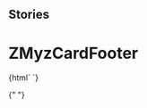 
## Stories

<Meta title="Myz/MyzCard/ZMyzCardFooter" component="z-myz-card-footer" />

# ZMyzCardFooter

<Preview>
  <Story name="z-myz-card-footer">
    {html` <z-myz-card-footer
      autori="${text("autori", "Authors")}"
      cardtype="${text("cardtype", "reale")}"
      faded="${boolean("faded", false)}"
      isbn="${text("isbn", "97-88-80-8620-710")}"
      titolo="${text("titolo", "title")}"
    />`}
  </Story>
</Preview>

{" "}
<Props of="z-myz-card-footer" />
